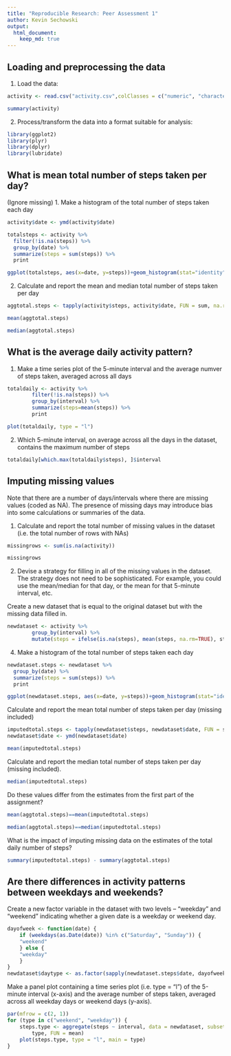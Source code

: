 ```yaml
---
title: "Reproducible Research: Peer Assessment 1"
author: Kevin Sechowski
output: 
  html_document:
    keep_md: true
---
```



## Loading and preprocessing the data

1. Load the data:
```r

activity <- read.csv("activity.csv",colClasses = c("numeric", "character","integer"))

summary(activity)

```

2. Process/transform the data into a format suitable for analysis:
```r
library(ggplot2)
library(plyr)
library(dplyr)
library(lubridate)


```


## What is mean total number of steps taken per day?
(Ignore missing)
1. Make a histogram of the total number of steps taken each day
```r

activity$date <- ymd(activity$date)

totalsteps <- activity %>%
  filter(!is.na(steps)) %>%
  group_by(date) %>%
  summarize(steps = sum(steps)) %>%
  print

ggplot(totalsteps, aes(x=date, y=steps))+geom_histogram(stat="identity")+ xlab("DATEs")+ ylab("# STEPS")+ labs(title= "TOTAL NUMBER OF STEPS TAKEN PER DAY")
```

2. Calculate and report the mean and median total number of steps taken per day
```r
aggtotal.steps <- tapply(activity$steps, activity$date, FUN = sum, na.rm = TRUE)

mean(aggtotal.steps)

median(aggtotal.steps)
```


## What is the average daily activity pattern?
1. Make a time series plot of the 5-minute interval and the average numver of steps taken, averaged across all days
```r
totaldaily <- activity %>%
        filter(!is.na(steps)) %>%
        group_by(interval) %>%
        summarize(steps=mean(steps)) %>%
        print

plot(totaldaily, type = "l")
```

2. Which 5-minute interval, on average across all the days in the dataset, contains the maximum number of steps
```r
totaldaily[which.max(totaldaily$steps), ]$interval
```
## Imputing missing values
Note that there are a number of days/intervals where there are missing values (coded as NA). The presence of missing days may introduce bias into some calculations or summaries of the data.

1. Calculate and report the total number of missing values in the dataset (i.e. the total number of rows with NAs)
```r
missingrows <- sum(is.na(activity))

missingrows
```

2. Devise a strategy for filling in all of the missing values in the dataset. The strategy does not need to be sophisticated. For example, you could use the mean/median for that day, or the mean for that 5-minute interval, etc.

Create a new dataset that is equal to the original dataset but with the missing data filled in.

```r
newdataset <- activity %>%
        group_by(interval) %>%
        mutate(steps = ifelse(is.na(steps), mean(steps, na.rm=TRUE), steps))

```
4. Make a histogram of the total number of steps taken each day

```r
newdataset.steps <- newdataset %>%
  group_by(date) %>%
  summarize(steps = sum(steps)) %>%
  print  

ggplot(newdataset.steps, aes(x=date, y=steps))+geom_histogram(stat="identity")+ xlab("DATES")+ ylab("IMPUTED STEPS")+ labs(title= "TOTAL NUMBER OF STEPS PER DAY WITH MISSING DATA IMPUTED")
```

Calculate and report the mean total number of steps taken per day (missing included)
```r
imputedtotal.steps <- tapply(newdataset$steps, newdataset$date, FUN = sum, na.rm = TRUE)
newdataset$date <- ymd(newdataset$date)

mean(imputedtotal.steps)
```

Calculate and report the median total number of steps taken per day (missing included).
```r
median(imputedtotal.steps)
```

Do these values differ from the estimates from the first part of the assignment? 
```r
mean(aggtotal.steps)==mean(imputedtotal.steps)

median(aggtotal.steps)==median(imputedtotal.steps)
```


What is the impact of imputing missing data on the estimates of the total daily number of steps?
```r
summary(imputedtotal.steps) - summary(aggtotal.steps)
```

## Are there differences in activity patterns between weekdays and weekends?
Create a new factor variable in the dataset with two levels -- "weekday" and "weekend" indicating whether a given date is a weekday or weekend day.
```r
dayofweek <- function(date) {
    if (weekdays(as.Date(date)) %in% c("Saturday", "Sunday")) {
    "weekend"
    } else {
    "weekday"
    }
}
newdataset$daytype <- as.factor(sapply(newdataset.steps$date, dayofweek))

```
Make a panel plot containing a time series plot (i.e. type = "l") of the 5-minute interval (x-axis) and the average number of steps taken, averaged across all weekday days or weekend days (y-axis). 
```r
par(mfrow = c(2, 1))
for (type in c("weekend", "weekday")) {
    steps.type <- aggregate(steps ~ interval, data = newdataset, subset = newdataset$daytype == 
        type, FUN = mean)
    plot(steps.type, type = "l", main = type)
}
```

```r

```


